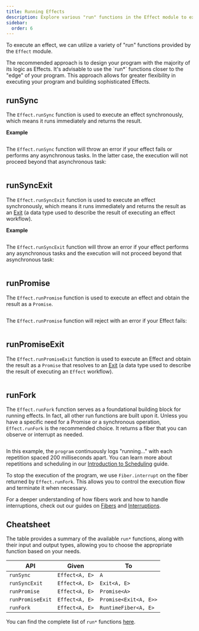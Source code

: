 ```yaml
---
title: Running Effects
description: Explore various "run" functions in the Effect module to execute effects. Learn about `runSync` for synchronous execution, `runSyncExit` for obtaining results as `Exit`, `runPromise` for executing with a Promise result, and `runPromiseExit` for Promise results with `Exit`. Understand their use cases and considerations. Check out a cheatsheet summarizing available functions for executing effects in different contexts.
sidebar:
  order: 6
---
```



To execute an effect, we can utilize a variety of "run" functions provided by the `Effect` module.

<Aside type="tip">
  The recommended approach is to design your program with the majority of
  its logic as Effects. It's advisable to use the `run*` functions closer to
  the "edge" of your program. This approach allows for greater flexibility
  in executing your program and building sophisticated Effects.
</Aside>

## runSync

The `Effect.runSync` function is used to execute an effect synchronously, which means it runs immediately and returns the result.

**Example**

```ts twoslash file=<rootDir>/running-effects/runSync.ts

```

The `Effect.runSync` function will throw an error if your effect fails or performs any
asynchronous tasks. In the latter case, the execution will not proceed
beyond that asynchronous task:

```ts twoslash file=<rootDir>/running-effects/runSync-caution.ts

```

## runSyncExit

The `Effect.runSyncExit` function is used to execute an effect synchronously, which means it runs immediately and returns the result as an [Exit](/data-types/exit)
(a data type used to describe the result of executing an effect workflow).

**Example**

```ts twoslash file=<rootDir>/running-effects/runSyncExit.ts

```

The `Effect.runSyncExit` function will throw an error if your effect performs any
asynchronous tasks and the execution will not proceed beyond that
asynchronous task:

```ts twoslash file=<rootDir>/running-effects/runSyncExit-caution.ts

```

## runPromise

The `Effect.runPromise` function is used to execute an effect and obtain the result as a `Promise`.

```ts twoslash file=<rootDir>/running-effects/runPromise.ts

```

The `Effect.runPromise` function will reject with an error if your Effect fails:

```ts twoslash file=<rootDir>/running-effects/runPromise-caution.ts

```

## runPromiseExit

The `Effect.runPromiseExit` function is used to execute an Effect and obtain the result as a `Promise` that resolves to an [Exit](/data-types/exit)
(a data type used to describe the result of executing an `Effect` workflow).

```ts twoslash file=<rootDir>/running-effects/runPromiseExit.ts

```

## runFork

The `Effect.runFork` function serves as a foundational building block for running effects. In fact, all other run functions are built upon it. Unless you have a specific need for a Promise or a synchronous operation, `Effect.runFork` is the recommended choice. It returns a fiber that you can observe or interrupt as needed.

```ts twoslash file=<rootDir>/running-effects/runFork.ts

```

In this example, the `program` continuously logs "running..." with each repetition spaced 200 milliseconds apart. You can learn more about repetitions and scheduling in our [Introduction to Scheduling](/scheduling/introduction) guide.

To stop the execution of the program, we use `Fiber.interrupt` on the fiber returned by `Effect.runFork`. This allows you to control the execution flow and terminate it when necessary.

For a deeper understanding of how fibers work and how to handle interruptions, check out our guides on [Fibers](/concurrency/fibers) and [Interruptions](/concurrency/interruption-model).

## Cheatsheet

The table provides a summary of the available `run*` functions, along with their input and output types, allowing you to choose the appropriate function based on your needs.

| **API**          | **Given**      | **To**                |
| ---------------- | -------------- | --------------------- |
| `runSync`        | `Effect<A, E>` | `A`                   |
| `runSyncExit`    | `Effect<A, E>` | `Exit<A, E>`          |
| `runPromise`     | `Effect<A, E>` | `Promise<A>`          |
| `runPromiseExit` | `Effect<A, E>` | `Promise<Exit<A, E>>` |
| `runFork`        | `Effect<A, E>` | `RuntimeFiber<A, E>`  |

You can find the complete list of `run*` functions [here](https://effect-ts.github.io/effect/effect/Effect.ts.html#execution).
